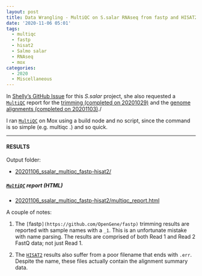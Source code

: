 ```yaml
---
layout: post
title: Data Wrangling - MultiQC on S.salar RNAseq from fastp and HISAT2 on Mox
date: '2020-11-06 05:01'
tags:
  - multiqc
  - fastp
  - hisat2
  - Salmo salar
  - RNAseq
  - mox
categories:
  - 2020
  - Miscellaneous
---
```

In [Shelly's GitHub Issue](https://github.com/RobertsLab/resources/issues/1016) for this _S.salar_ project, she also requested a [`MultiQC`](https://multiqc.info/) report for the [trimming (completed on 20201029)](https://robertslab.github.io/sams-notebook/posts/2020/2020-10-29-Trimming-Shelly-S.salar-RNAseq-Using-fastp-and-MultiQC-on-Mox.html) and the [genome alignments (completed on 20201103)](https://robertslab.github.io/sams-notebook/2020/11/03/RNAseq-Alignments-Trimmed-S.salar-RNAseq-to-GCF_000233375.1_ICSASG_v2_genomic.fa-Using-Hisat2-on-Mox/)./

I ran [`MultiQC`](https://multiqc.info/) on Mox using a build node and no script, since the command is so simple (e.g. multiqc .) and so quick.


---

#### RESULTS

Output folder:

- [20201106_ssalar_multiqc_fastp-hisat2/](https://gannet.fish.washington.edu/Atumefaciens/20201106_ssalar_multiqc_fastp-hisat2/)

##### [`MultiQC`](https://multiqc.info/) report (HTML)

- [20201106_ssalar_multiqc_fastp-hisat2/multiqc_report.html](https://gannet.fish.washington.edu/Atumefaciens/20201106_ssalar_multiqc_fastp-hisat2/multiqc_report.html)

A couple of notes:

1. The `[`fastp`](https://github.com/OpenGene/fastp)` trimming results are reported with sample names with a `_1`. This is an unfortunate mistake with name parsing. The results are comprised of both Read 1 and Read 2 FastQ data; not just Read 1.

2. The [`HISAT2`](https://daehwankimlab.github.io/hisat2/) results also suffer from a poor filename that ends with `.err`. Despite the name, these files actually contain the alignment summary data.
